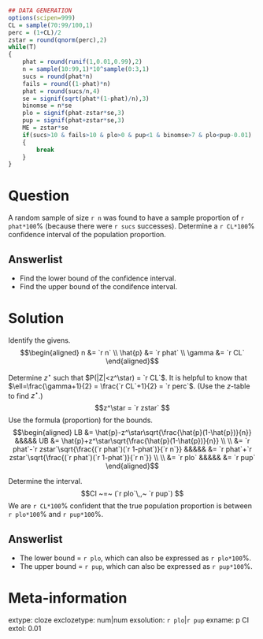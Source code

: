 ```r
## DATA GENERATION
options(scipen=999)
CL = sample(70:99/100,1)
perc = (1+CL)/2
zstar = round(qnorm(perc),2)
while(T)
{
    phat = round(runif(1,0.01,0.99),2)
    n = sample(10:99,1)*10^sample(0:3,1)
    sucs = round(phat*n)
    fails = round((1-phat)*n)
    phat = round(sucs/n,4)
    se = signif(sqrt(phat*(1-phat)/n),3)
    binomse = n*se
    plo = signif(phat-zstar*se,3)
    pup = signif(phat+zstar*se,3)
    ME = zstar*se
    if(sucs>10 & fails>10 & plo>0 & pup<1 & binomse>7 & plo<pup-0.01)
    {
        break
    }
}
```

Question
========

A random sample of size `r n` was found to have a sample proportion of `r phat*100`% (because there were `r sucs` successes). Determine a `r CL*100`% confidence interval of the population proportion.


Answerlist
----------
* Find the lower bound of the confidence interval.
* Find the upper bound of the condifence interval.



Solution
========

Identify the givens.
$$\begin{aligned}
n &= `r n` \\
\hat{p} &= `r phat` \\
\gamma &= `r CL`
\end{aligned}$$

Determine $z^\star$ such that $P(|Z|<z^\star) = `r CL`$. It is helpful to know that $\ell=\frac{\gamma+1}{2} = \frac{`r CL`+1}{2} = `r perc`$. (Use the $z$-table to find $z^{\star}$.)
$$z^\star = `r zstar` $$
Use the formula (proportion) for the bounds.
$$\begin{aligned}
LB &= \hat{p}-z^\star\sqrt{\frac{\hat{p}(1-\hat{p})}{n}} &&&&&
UB &= \hat{p}+z^\star\sqrt{\frac{\hat{p}(1-\hat{p})}{n}} \\ \\
&= `r phat`-`r zstar`\sqrt{\frac{(`r phat`)(`r 1-phat`)}{`r n`}} &&&&&
&= `r phat`+`r zstar`\sqrt{\frac{(`r phat`)(`r 1-phat`)}{`r n`}} \\ \\
&= `r plo` &&&&& &= `r pup`
\end{aligned}$$

Determine the interval.
$$CI ~=~ (`r plo`\,,~ `r pup`) $$
We are `r CL*100`% confident that the true population proportion is between `r plo*100`% and `r pup*100`%.


Answerlist
----------
* The lower bound = `r plo`, which can also be expressed as `r plo*100`%.
* The upper bound = `r pup`, which can also be expressed as `r pup*100`%.


Meta-information
============
extype: cloze
exclozetype: num|num
exsolution: `r plo`|`r pup`
exname: p CI
extol: 0.01
